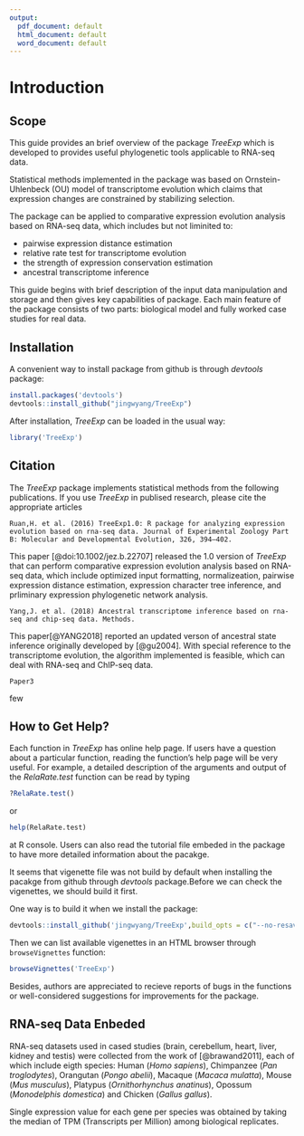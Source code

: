 ```yaml
---
output:
  pdf_document: default
  html_document: default
  word_document: default
---
```

# Introduction
## Scope
This guide provides an brief overview of the package *TreeExp* which is developed to provides useful phylogenetic tools applicable to RNA-seq data.

Statistical methods implemented in the package was based on Ornstein-Uhlenbeck (OU) model of transcriptome evolution which claims that expression changes are constrained by stabilizing selection.

The package can be applied to comparative expression evolution analysis based on RNA-seq data, which includes but not liminited to:

* pairwise expression distance estimation
* relative rate test for transcriptome evolution
* the strength of expression conservation estimation
* ancestral transcriptome inference

This guide begins with brief description of the input data manipulation and storage and then gives key capabilities of package. Each main feature of the package consists of two parts: biological model and fully worked case studies for real data.

\newpage

## Installation
A convenient way to install package from github is through *devtools* package:

```r
install.packages('devtools')
devtools::install_github("jingwyang/TreeExp")
```

After installation, *TreeExp* can be loaded in the usual way:

```r
library('TreeExp')
```

\newpage

## Citation
The *TreeExp* package implements statistical methods from the following publications. If you use *TreeExp* in publised research, please cite the appropriate articles

    Ruan,H. et al. (2016) TreeExp1.0: R package for analyzing expression evolution based on rna-seq data. Journal of Experimental Zoology Part B: Molecular and Developmental Evolution, 326, 394–402.
This paper [@doi:10.1002/jez.b.22707] released the 1.0 version of *TreeExp* that can perform comparative expression evolution analysis based on RNA-seq data, which include optimized input formatting, normalizeation, pairwise expression distance estimation, expression character tree inference, and prliminary expression phylogenetic network analysis.

    Yang,J. et al. (2018) Ancestral transcriptome inference based on rna-seq and chip-seq data. Methods.
This paper[@YANG2018] reported an updated verson of ancestral state inference originally developed by [@gu2004]. With special reference to the transcriptome evolution, the algorithm implemented is feasible, which can deal with RNA-seq and ChIP-seq data.

    Paper3
few

\newpage

## How to Get Help?
Each function in *TreeExp* has online help page. If users have a question about a particular function, reading the function’s help page will be very useful. For example, a detailed description of the arguments and output of the *RelaRate.test* function can be read by typing

```r
?RelaRate.test()
```
or 
```r
help(RelaRate.test)
```
at R console. Users can also read the tutorial file embeded in the package to have more detailed information about the pacakge.

It seems that vigenette file was not build by default when installing the pacakge from github through *devtools* package.Before we can check the vigenettes, we should build it first.

One way is to build it when we install the package:

```r
devtools::install_github('jingwyang/TreeExp',build_opts = c("--no-resave-data", "--no-manual"))
```

Then we can list available vigenettes in an HTML browser through `browseVignettes` function:

```r
browseVignettes('TreeExp')
```


Besides, authors are appreciated to recieve reports of bugs in the functions or well-considered suggestions for improvements for the package. 

\newpage

## RNA-seq Data Enbeded
RNA-seq datasets used in cased studies (brain, cerebellum, heart, liver, kidney and testis) were collected from the work of [@brawand2011], each of which include eigth species: Human (*Homo sapiens*), Chimpanzee (*Pan troglodytes*), Orangutan (*Pongo abelii*), Macaque (*Macaca mulatta*), Mouse (*Mus musculus*), Platypus (*Ornithorhynchus anatinus*), Opossum (*Monodelphis domestica*) and Chicken (*Gallus gallus*).

Single expression value for each gene per species was obtained by taking the median of TPM (Transcripts per Million) among biological replicates.
